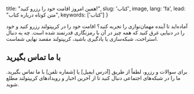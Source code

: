   title: "همین امروز اقامت خود را رزرو کنید!",
  slug: 'کتاب',
  image,
  lang: 'fa',
  lead: "متن کوتاه درباره کتاب",
  keywords: ['کتاب']
}

آماده‌اید تا آینده مهمان‌نوازی را تجربه کنید؟ اقامت خود را در کریپتولند رزرو کنید و خود را در دنیایی غرق کنید که همه چیز در آن با رمزنگاری قدرتمند شده است. چه به دنبال استراحت، شبکه‌سازی یا یادگیری باشید، کریپتولند مقصد نهایی شماست.


## با ما تماس بگیرید
برای سوالات و رزرو، لطفاً از طریق [آدرس ایمیل] یا [شماره تلفن] با ما تماس بگیرید. ما را در شبکه‌های اجتماعی دنبال کنید تا از آخرین اخبار و رویدادهای کریپتولند مطلع شوید.